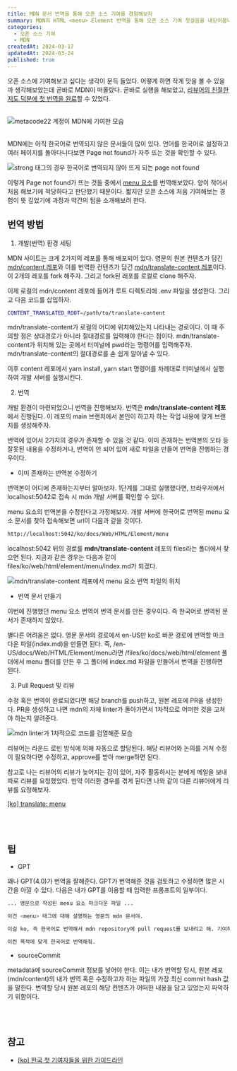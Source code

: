 ```yaml
---
title: MDN 문서 번역을 통해 오픈 소스 기여를 경험해보자
summary: MDN의 HTML <menu> Element 번역을 통해 오픈 소스 기여 첫걸음을 내딛어봅니다.
categories:
  - 오픈 소스 기여
  - MDN
createdAt: 2024-03-17
updatedAt: 2024-03-24
published: true
---
```


오픈 소스에 기여해보고 싶다는 생각이 문득 들었다. 어떻게 하면 작게 맛을 볼 수 있을까 생각해보았는데 곧바로 MDN이 떠올랐다. 곧바로 실행을 해보았고, [리뷰어의 친절한 지도 덕분에 첫 번역을 완료](https://github.com/mdn/translated-content/pull/18621)할 수 있었다.

<br />

<div
  style={{
    position: 'relative',
    width: '100%',
    aspectRatio: '1228 / 285',
  }}>
  <Image
    src='/images/contents/contribute-to-mdn/contributed-by-metacode22.png'
    alt='metacode22 계정이 MDN에 기여한 모습'
    fill
    style={{ objectFit: 'cover', margin: 0 }}
  />
</div>

<br />

MDN에는 아직 한국어로 번역되지 않은 문서들이 많이 있다. 언어를 한국어로 설정하고 여러 페이지를 돌아다니다보면 Page not found가 자주 뜨는 것을 확인할 수 있다.

<div
  style={{
    position: 'relative',
    width: '100%',
    aspectRatio: '512 / 193',
  }}>
  <Image
    src='/images/contents/contribute-to-mdn/mdn-page-not-found.png'
    alt='strong 태그의 경우 한국어로 번역되지 않아 뜨게 되는 page not found'
    fill
    style={{ objectFit: 'cover', margin: 0 }}
  />
</div>

이렇게 Page not found가 뜨는 것들 중에서 [menu 요소](https://developer.mozilla.org/ko/docs/Web/HTML/Element/menu)를 번역해보았다. 양이 적어서 처음 해보기에 적당하다고 판단했기 때문이다. 짧지만 오픈 소스에 처음 기여해보는 경험이 뜻 깊었기에 과정과 약간의 팁을 소개해보려 한다.

## 번역 방법

1. 개발(번역) 환경 세팅

MDN 사이트는 크게 2가지의 레포를 통해 배포되어 있다. 영문의 원본 컨텐츠가 담긴 [mdn/content 레포](https://github.com/mdn/content)와 이를 번역한 컨텐츠가 담긴 [mdn/translate-content 레포](https://github.com/mdn/translated-content)이다. 이 2개의 레포를 fork 해주자. 그리고 fork된 레포를 로컬로 clone 해주자.

이제 로컬의 mdn/content 레포에 들어가 루트 디렉토리에 .env 파일을 생성한다. 그리고 다음 코드를 삽입하자.

```bash
CONTENT_TRANSLATED_ROOT=/path/to/translate-content
```

mdn/translate-content가 로컬의 어디에 위치해있는지 나타내는 경로이다. 이 때 주의할 점은 상대경로가 아니라 절대경로를 입력해야 한다는 점이다. mdn/translate-content가 위치해 있는 곳에서 터미널에 pwd라는 명령어를 입력해주자. mdn/translate-content의 절대경로를 손 쉽게 알아낼 수 있다.

이후 content 레포에서 yarn install, yarn start 명령어를 차례대로 터미널에서 실행하여 개발 서버를 실행시킨다.

2. 번역

개발 환경이 마련되었으니 번역을 진행해보자. 번역은 <strong>mdn/translate-content 레포</strong>에서 진행된다. 이 레포의 main 브랜치에서 본인이 하고자 하는 작업 내용에 맞게 브랜치를 생성해주자.

번역에 있어서 2가지의 경우가 존재할 수 있을 것 같다. 이미 존재하는 번역본의 오타 등 잘못된 내용을 수정하거나, 번역이 안 되어 있어 새로 파일을 만들어 번역을 진행하는 경우이다.

- 이미 존재하는 번역본 수정하기

번역본이 어디에 존재하는지부터 알아보자. 1단계를 그대로 실행했다면, 브라우저에서 localhost:5042로 접속 시 mdn 개발 서버를 확인할 수 있다.

menu 요소의 번역본을 수정한다고 가정해보자. 개발 서버에 한국어로 번역된 menu 요소 문서를 찾아 접속해보면 url이 다음과 같을 것이다.

```bash
http://localhost:5042/ko/docs/Web/HTML/Element/menu
```

localhost:5042 뒤의 경로를 <strong>mdn/translate-content</strong> 레포의 files라는 폴더에서 찾으면 된다. 지금과 같은 경우는 다음과 같이 files/ko/web/html/element/menu/index.md가 되겠다.

<div
  style={{
    position: 'relative',
    width: '100%',
    aspectRatio: '5 / 2',
  }}>
  <Image
    src='/images/contents/contribute-to-mdn/menu-element-path.png'
    alt='mdn/translate-content 레포에서 menu 요소 번역 파일의 위치'
    fill
    style={{ objectFit: 'cover', margin: 0 }}
  />
</div>

- 번역 문서 만들기

이번에 진행했던 menu 요소 번역이 번역 문서를 만든 경우이다. 즉 한국어로 번역된 문서가 존재하지 않았다.

별다른 어려움은 없다. 영문 문서의 경로에서 en-US만 ko로 바꾼 경로에 번역할 마크다운 파일(index.md)을 만들면 된다. 즉, /en-US/docs/Web/HTML/Element/menu라면 /files/ko/docs/web/html/element 폴더에서 menu 폴더를 만든 후 그 폴더에 index.md 파일을 만들어서 번역을 진행하면 된다.

3. Pull Request 및 리뷰

수정 혹은 번역이 완료되었다면 해당 branch를 push하고, 원본 레포에 PR을 생성한다. PR을 생성하고 나면 mdn의 자체 linter가 돌아가면서 1차적으로 어떠한 것을 고쳐야 하는지 알려준다.

<div
  style={{
    position: 'relative',
    width: '100%',
    aspectRatio: '927 / 728',
  }}>
  <Image
    src='/images/contents/contribute-to-mdn/mdn-linter-by-github-actions.png'
    alt='mdn linter가 1차적으로 코드를 검열해준 모습'
    fill
    style={{ objectFit: 'cover', margin: 0 }}
  />
</div>

리뷰어는 라운드 로빈 방식에 의해 자동으로 할당된다. 해당 리뷰어와 논의를 거쳐 수정이 필요하다면 수정하고, approve를 받아 merge하면 된다.

참고로 나는 리뷰어의 리뷰가 늦어지는 감이 있어, 자주 활동하시는 분에게 메일을 보내 따로 리뷰를 요청했었다. 만약 이러한 경우를 겪게 된다면 나와 같이 다른 리뷰어에게 리뷰를 요청해보자.

[[ko] translate: menu](https://github.com/mdn/translated-content/pull/18621)

<br />
<br />

## 팁

- GPT

꽤나 GPT(4.0)가 번역을 잘해준다. GPT가 번역해준 것을 검토하고 수정하면 많은 시간을 아낄 수 있다. 다음은 내가 GPT를 이용할 때 입력한 프롬프트의 일부이다.

```bash
... 영문으로 작성된 menu 요소 마크다운 파일 ...

이건 <menu> 태그에 대해 설명하는 영문의 mdn 문서야.

이걸 ko, 즉 한국어로 번역해서 mdn repository에 pull request를 보내려고 해. 기여하고 싶어서.

이런 목적에 맞게 한국어로 번역해줘.
```

- sourceCommit

metadata에 sourceCommit 정보를 넣어야 한다. 이는 내가 번역할 당시, 원본 레포(mdn/content)의 내가 번역 혹은 수정하고자 하는 파일의 가장 최신 commit hash 값을 말한다. 번역할 당시 원본 레포의 해당 컨텐츠가 어떠한 내용을 담고 있었는지 파악하기 위함이다.

<br />
<br />

## 참고

- [[ko] 한국 첫 기여자들을 위한 가이드라인](https://github.com/mdn/translated-content/issues/827)
